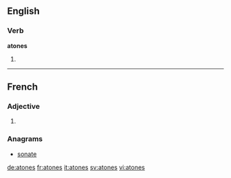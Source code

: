 ==English==

===Verb===
'''atones'''

# {{third-person singular of|atone}}

----

==French==

===Adjective===
{{fr-adj-form}} {{p}}

# {{form of| plural|atone|lang=fr}}

===Anagrams===
* [[sonate#French|sonate]]

[[de:atones]]
[[fr:atones]]
[[it:atones]]
[[sv:atones]]
[[vi:atones]]